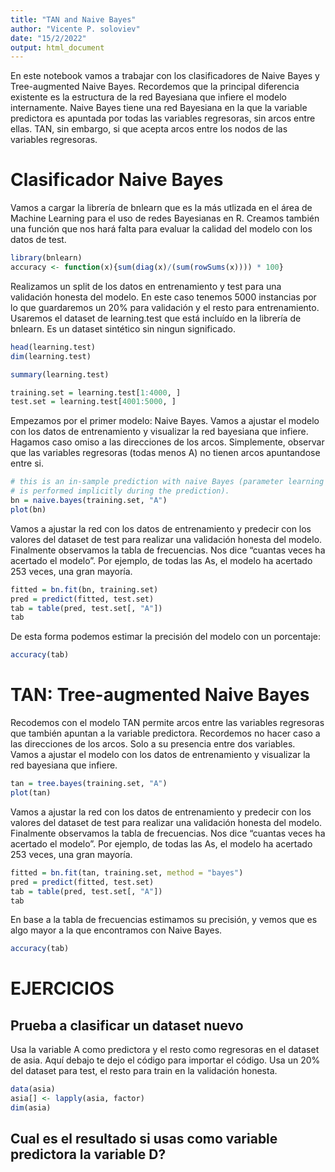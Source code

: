 ```yaml
---
title: "TAN and Naive Bayes"
author: "Vicente P. soloviev"
date: "15/2/2022"
output: html_document
---
```


En este notebook vamos a trabajar con los clasificadores de Naive Bayes y Tree-augmented Naive Bayes. Recordemos que la principal diferencia existente es la estructura de la red Bayesiana que infiere el modelo internamente. Naive Bayes tiene una red Bayesiana en la que la variable predictora es apuntada por todas las variables regresoras, sin arcos entre ellas. TAN, sin embargo, si que acepta arcos entre los nodos de las variables regresoras.

# Clasificador Naive Bayes
Vamos a cargar la librería de bnlearn que es la más utlizada en el área de Machine Learning para el uso de redes Bayesianas en R. Creamos también una función que nos hará falta para evaluar la calidad del modelo con los datos de test.

```r
library(bnlearn)
accuracy <- function(x){sum(diag(x)/(sum(rowSums(x)))) * 100}
```

Realizamos un split de los datos en entrenamiento y test para una validación honesta del modelo. En este caso tenemos 5000 instancias por lo que guardaremos un 20% para validación y el resto para entrenamiento. Usaremos el dataset de learning.test que está incluído en la librería de bnlearn. Es un dataset sintético sin ningun significado.

```r
head(learning.test)
dim(learning.test)
```
```r
summary(learning.test)
```

```r
training.set = learning.test[1:4000, ]
test.set = learning.test[4001:5000, ]
```

Empezamos por el primer modelo: Naive Bayes. Vamos a ajustar el modelo con los datos de entrenamiento y visualizar la red bayesiana que infiere. Hagamos caso omiso a las direcciones de los arcos. Simplemente, observar que las variables regresoras (todas menos A) no tienen arcos apuntandose entre si.

```r
# this is an in-sample prediction with naive Bayes (parameter learning
# is performed implicitly during the prediction).
bn = naive.bayes(training.set, "A")
plot(bn)
```

Vamos a ajustar la red con los datos de entrenamiento y predecir con los valores del dataset de test para realizar una validación honesta del modelo. Finalmente observamos la tabla de frecuencias. Nos dice "cuantas veces ha acertado el modelo". Por ejemplo, de todas las As, el modelo ha acertado 253 veces, una gran mayoría.

```r
fitted = bn.fit(bn, training.set)
pred = predict(fitted, test.set)
tab = table(pred, test.set[, "A"])
tab
```

De esta forma podemos estimar la precisión del modelo con un porcentaje:

```r
accuracy(tab)
```

# TAN: Tree-augmented Naive Bayes
Recodemos con el modelo TAN permite arcos entre las variables regresoras que también apuntan a la variable predictora. Recordemos no hacer caso a las direcciones de los arcos. Solo a su presencia entre dos variables. Vamos a ajustar el modelo con los datos de entrenamiento y visualizar la red bayesiana que infiere.

```r
tan = tree.bayes(training.set, "A")
plot(tan)
```

Vamos a ajustar la red con los datos de entrenamiento y predecir con los valores del dataset de test para realizar una validación honesta del modelo. Finalmente observamos la tabla de frecuencias. Nos dice "cuantas veces ha acertado el modelo". Por ejemplo, de todas las As, el modelo ha acertado 253 veces, una gran mayoría.

```r
fitted = bn.fit(tan, training.set, method = "bayes")
pred = predict(fitted, test.set)
tab = table(pred, test.set[, "A"])
tab
```

En base a la tabla de frecuencias estimamos su precisión, y vemos que es algo mayor a la que encontramos con Naive Bayes. 

```r
accuracy(tab)
```


# EJERCICIOS

## Prueba a clasificar un dataset nuevo
Usa la variable A como predictora y el resto como regresoras en el dataset de asia. Aquí debajo te dejo el código para importar el código. Usa un 20% del dataset para test, el resto para train en la validación honesta.


```r
data(asia)
asia[] <- lapply(asia, factor)
dim(asia)
```

## Cual es el resultado si usas como variable predictora la variable D?

